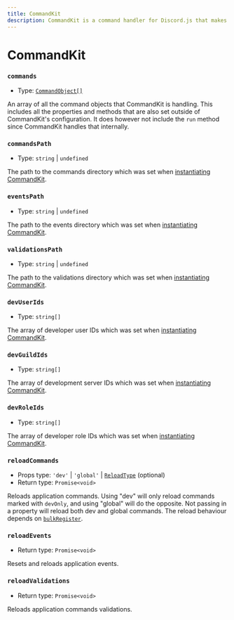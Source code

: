 ```yaml
---
title: CommandKit
description: CommandKit is a command handler for Discord.js that makes it easy to create and manage commands, events, and validations.
---
```


# CommandKit

### `commands`

- Type: [`CommandObject[]`](/docs/typedef/CommandObject)

An array of all the command objects that CommandKit is handling. This includes all the properties and methods that are also set outside of CommandKit's configuration. It does however not include the `run` method since CommandKit handles that internally.

### `commandsPath`

- Type: `string` | `undefined`

The path to the commands directory which was set when [instantiating CommandKit](/guide/commandkit-setup).

### `eventsPath`

- Type: `string` | `undefined`

The path to the events directory which was set when [instantiating CommandKit](/guide/commandkit-setup).

### `validationsPath`

- Type: `string` | `undefined`

The path to the validations directory which was set when [instantiating CommandKit](/guide/commandkit-setup).

### `devUserIds`

- Type: `string[]`

The array of developer user IDs which was set when [instantiating CommandKit](/guide/commandkit-setup).

### `devGuildIds`

- Type: `string[]`

The array of development server IDs which was set when [instantiating CommandKit](/guide/commandkit-setup).

### `devRoleIds`

- Type: `string[]`

The array of developer role IDs which was set when [instantiating CommandKit](/guide/commandkit-setup).

### `reloadCommands`

- Props type: `'dev'` | `'global'` | [`ReloadType`](/docs/enums/ReloadType) (optional)
- Return type: `Promise<void>`

Reloads application commands. Using "dev" will only reload commands marked with `devOnly`, and using "global" will do the opposite. Not passing in a property will reload both dev and global commands. The reload behaviour depends on [`bulkRegister`](/guide/commandkit-setup#bulkregister-optional).

### `reloadEvents`

- Return type: `Promise<void>`

Resets and reloads application events.

### `reloadValidations`

- Return type: `Promise<void>`

Reloads application commands validations.
